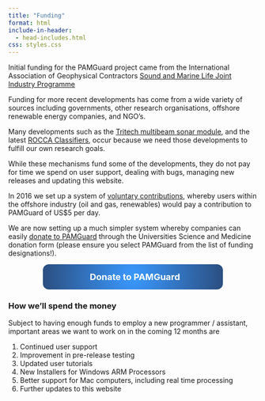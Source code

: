```yaml
---
title: "Funding"
format: html
include-in-header:
  - head-includes.html
css: styles.css
---
```


Initial funding for the PAMGuard project came from the International Association of Geophysical Contractors [Sound and Marine Life Joint Industry Programme](https://www.soundandmarinelife.org/)

Funding for more recent developments has come from a wide variety of sources including governments, other research organisations, offshore renewable energy companies, and NGO's.

Many developments such as the [Tritech multibeam sonar module](./plugins/tritech.qmd), and the latest [ROCCA Classifiers](./rocca/rocca.qmd), occur because we need those developments to fulfill our own research goals.

While these mechanisms fund some of the developments, they do not pay for time we spend on user support, dealing with bugs, managing new releases and updating this website.

In 2016 we set up a system of [voluntary contributions](voluntary.qmd), whereby users within the offshore industry (oil and gas, renewables) would pay a contribution to PAMGuard of US\$5 per day.

We are now setting up a much simpler system whereby companies can easily [donate to PAMGuard](https://www.st-andrews.ac.uk/development/pamguard/) through the Universities Science and Medicine donation form (please ensure you select PAMGuard from the list of funding designations!).

<center><a href="https://www.st-andrews.ac.uk/development/pamguard/" class="btn btn-primary btn-sm" role="button" data-toggle="tooltip" title="Help support PAMGuard with a charitable donation" 
        style="background: radial-gradient(circle, #3a99ffff, #2B4E80 ); /* Gradient from blue to purple */
        border: none;
        color: white;
        padding: 15px 32px;
        text-align: center;
        text-decoration: none;
        display: inline-block;
        font-size: 18px;
        font-weight: bold;
        border-radius: 12px;
        width: 300px; /* Set a fixed width */" 
        target="donate"> <i class="fas fa-donate" style="margin-right: 8px;"></i>Donate to PAMGuard</a></center>

### How we'll spend the money

Subject to having enough funds to employ a new programmer / assistant, important areas we want to work on in the coming 12 months are

1.  Continued user support
2.  Improvement in pre-release testing
3.  Updated user tutorials
4.  New Installers for Windows ARM Processors
5.  Better support for Mac computers, including real time processing
6.  Further updates to this website

